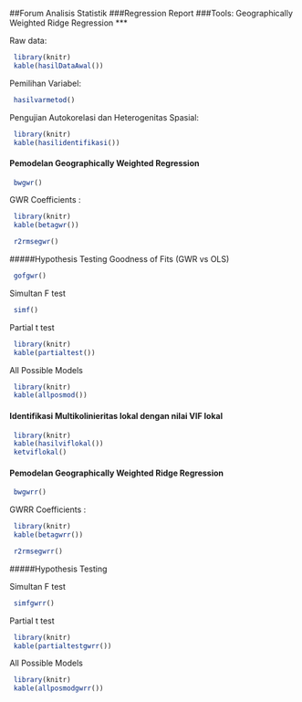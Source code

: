##Forum Analisis Statistik
###Regression Report
###Tools: Geographically Weighted Ridge Regression
***






Raw data:
```r
 library(knitr)
 kable(hasilDataAwal()) 
```






Pemilihan Variabel:
```r
 hasilvarmetod()
```

Pengujian Autokorelasi dan Heterogenitas Spasial:
```r
 library(knitr)
 kable(hasilidentifikasi()) 
```

#### Pemodelan Geographically Weighted Regression

```r
 bwgwr()
```

GWR Coefficients :
```r
 library(knitr)
 kable(betagwr()) 
```

```r
 r2rmsegwr()
```


#####Hypothesis Testing
Goodness of Fits (GWR vs OLS)
```r
 gofgwr()
```

Simultan F test
```r
 simf()
```

Partial t test
```r
 library(knitr)
 kable(partialtest()) 
```

All Possible Models
```r
 library(knitr)
 kable(allposmod()) 
```

#### Identifikasi Multikolinieritas lokal dengan nilai VIF lokal

```r
 library(knitr)
 kable(hasilviflokal())
 ketviflokal() 
```

#### Pemodelan Geographically Weighted Ridge Regression

```r
 bwgwrr()
```

GWRR Coefficients :
```r
 library(knitr)
 kable(betagwrr()) 
```

```r
 r2rmsegwrr()
```


#####Hypothesis Testing

Simultan F test
```r
 simfgwrr()
```

Partial t test
```r
 library(knitr)
 kable(partialtestgwrr()) 
```

All Possible Models
```r
 library(knitr)
 kable(allposmodgwrr()) 
```

